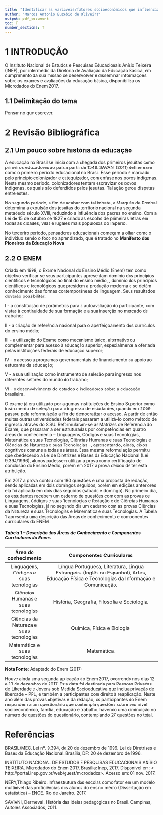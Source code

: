```yaml
---
title: "Identificar as variáveis/fatores socioeconômicos que influenciam na aprovação ou não dos candidatos inscritos no ENEM em 2017"
author: "Marcos Antonio Euzebio de Oliveira"
output: pdf_document
toc: T
number_sections: T
---
```


# 1 INTRODUÇÃO

O Instituto Nacional de Estudos e Pesquisas Educacionais Anísio Teixeira (INEP), por intermédio da Diretoria de Avaliação da Educação Básica, em cumprimento da sua missão de desenvolver e disseminar informações sobre os exames e avaliações da educação básica, disponibiliza os Microdados do Enem 2017.

## 1.1 Delimitação do tema
Pensar no que escrever.

# 2 Revisão Bibliográfica

## 2.1 Um pouco sobre história da educação

A educação no Brasil se inicia com a chegada dos primeiros jesuítas como primeiros educadores ao país a partir de 1549. SAVANI (2011) define esse como o primeiro periodo educacional no Brasil. Esse período é marcado pelo principio colonizador e catequizador, com enfase nos povos indígenas. Neste mesmo periodo, colonizadores tentam escravizar os povos indigenas, os quais são defendidos pelos jesuítas. Tal ação gerou disputas entre estes.

No segundo periodo, a fim de acabar com tal imbate, o Marquês de Pombal  determina a expulsão dos jesuítas do terrítorio nacional na segunda metadedo século XVIII, reduzindo a influência dos padres no ensino. Com a Lei de 15 de outubro de 1827 é criado as escolas de primeiras letras em todas as cidades, vilas e lugares mais populosos do Império.

No terceriro periodo, pensadores educacionais começam a olhar como o individuo sendo o foco no aprendizado, que é tratado no __Manifesto dos Pioneiros da Educação Nova__

## 2.2 O ENEM

Criado em 1998, o Exame Nacional do Ensino Médio (Enem) tem como objetivo verificar se seus participantes apresentam domínio dos princípios científicos e tecnológicos ao final do ensino médio, , domínio dos princípios científicos e tecnológicos que presidem a produção moderna e se detêm conhecimento das formas contemporâneas de linguagem. 
Seus resultados deverão possibilitar: 

I - a constituição de parâmetros para a autoavaliação do participante, com vistas à continuidade de sua formação e a sua inserção no mercado de trabalho; 

II - a criação de referência nacional para o aperfeiçoamento dos currículos do ensino médio; 

III - a utilização do Exame como mecanismo único, alternativo ou complementar para acesso à educação superior, especialmente a ofertada pelas instituições federais de educação superior;

IV - o acesso a programas governamentais de financiamento ou apoio ao estudante da educação;

V - a sua utilização como instrumento de seleção para ingresso nos diferentes setores do mundo do trabalho;
 
VI - o desenvolvimento de estudos e indicadores sobre a educação brasileira. 

O exame já era utilizado por algumas instituições de Ensino Superior como instrumento de seleção para o ingresso de estudantes, quando em 2009 passou pela reformulação a fim de democratizar o acesso. A partir de então muitas outras universidades federais passaram a utilizá-lo como método de ingresso através do SISU. Reformularam-se as Matrizes de Referência do Exame, que passaram a ser estruturadas por competências em quatro áreas do conhecimento – Linguagens, Códigos e suas Tecnologias, Matemática e suas Tecnologias, Ciências Humanas e suas Tecnologias e Ciências da Natureza e suas Tecnologias –, apresentando, ainda, eixos cognitivos comuns a todas as áreas. Essa mesma reformulação permitiu que obedecendo a Lei de Diretrizes e Bases da Educação Nacional (Lei 9.394/1996), alunos pudessem utilizar a prova como certificação de conclusão do Ensino Médio, porém em 2017 a prova deixou de ter esta atribuição.

Em 2017 a prova contou com 180 questões e uma proposta de redação, sendo aplicadas em dois domingos seguidos, porém em edições anteriores ela foi aplicada em dois dias seguidos (sábado e domingo). No primeiro dia, os estudantes recebem  um caderno de questões com com as provas de Linguagens, Códigos e suas Tecnologias e Redação e de Ciências Humanas e suas Tecnologias, já no segundo dia um caderno com as provas Ciências da Natureza e suas Tecnologias e Matemática e suas Tecnologias. A Tabela 1 apresenta uma descrição das Áreas de conhecimento e componentes curriculares do ENEM.

##### **Tabela 1** – Descrição das Áreas de Conhecimento e Componentes Curriculares do Enem.


| Área do conhecimento 	| Componentes Curriculares 	|
|:---------------------------------------:	|:-----------------------------------------------------------------------------------------------------------------------------------------:	|
| Linguagens, Códigos e suas tecnologias 	| Língua Portuguesa, Literatura, Língua Estrangeira (Inglês ou Espanhol), Artes, Educação Física e Tecnologias da Informação e Comunicação. 	|
| Ciências Humanas e suas tecnologias 	| História, Geografia, Filosofia e Sociologia. 	|
| Ciências da Natureza e suas tecnologias 	| Química, Física e Biologia. 	|
| Matemática e suas tecnologias 	| Matemática. 	|

**Nota Fonte**:  Adaptado do Enem (2017)

Houve ainda uma segunda aplicação do Enem 2017, ocorrendo nos dias 12 e 13 de dezembro de 2017. Esta data foi destinada para Pessoas Privadas de Liberdade e Jovens sob Medida Socioeducativa que inclua privação de liberdade – PPL, e também  a participantes com direito à reaplicação.
Neste ano além das provas objetivas e da redação, os participantes do Enem respondem a um questionário que contempla questões sobre seu nível socioeconômico, família, educação e trabalho, havendo uma diminuição no número de questões do questionário, contemplando 27 questões no total.


\newpage

# Referências

BRASIL/MEC. Lei nº. 9.394, de 20 de dezembro de 1996. Lei de Diretrizes e Bases da Educação Nacional. Brasília, DF: 20 de dezembro de 1996. 

INSTITUTO NACIONAL DE ESTUDOS E PESQUISAS EDUCACIONAIS ANÍSIO TEIXEIRA. Microdados do Enem 2017. Brasília: Inep, 2017. Disponível em: < http://portal.inep.gov.br/web/guest/microdados>. Acesso em: 01 nov. 2017.

NERY,Thiago Ribeiro. Infraestrutura das escolas como fator em um modelo multinível das
proficiências dos alunos do ensino médio (Dissertação em estatística) – ENCE. Rio de Janeiro. 2017.

SAVIANI, Dermeval. História das ideias pedagógicas no Brasil. Campinas, Autores Associados, 2011.

